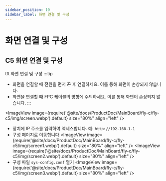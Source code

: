 ```yaml
---
sidebar_position: 10
sidebar_label: 화면 연결 및 구성
---
```



# 화면 연결 및 구성

## C5 화면 연결 및 구성
tft 화면 연결 및 구성
:::tip
- 화면을 연결할 때 전원을 먼저 끈 후 연결하세요. 이를 통해 화면이 손상되지 않습니다.
- 화면을 연결할 때 FPC 케이블의 방향에 주의하세요. 이를 통해 화면이 손상되지 않습니다.
:::

<ImageView image={require('@site/docs/ProductDoc/MainBoard/fly-c/fly-c5/img/screen.webp').default} size="80%" align="left" />

- 장치에 IP 주소를 입력하여 액세스합니다. 예: `http://192.168.1.1`
- 구성 페이지로 이동합니다
<ImageView image={require('@site/docs/ProductDoc/MainBoard/fly-c/fly-c5/img/screen1.webp').default} size="80%" align="left" />
<ImageView image={require('@site/docs/ProductDoc/MainBoard/fly-c/fly-c5/img/screen2.webp').default} size="80%" align="left" />
- 구성 파일 `sys-config.conf` 열기
<ImageView image={require('@site/docs/ProductDoc/MainBoard/fly-c/fly-c5/img/screen3.webp').default} size="80%" align="left" />
